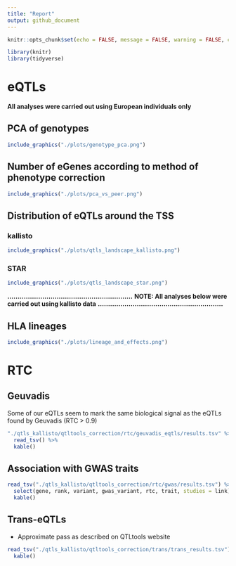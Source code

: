 ```yaml
---
title: "Report"
output: github_document
---
```


```r
knitr::opts_chunk$set(echo = FALSE, message = FALSE, warning = FALSE, comment = "")
```

```r
library(knitr)
library(tidyverse)
```

# eQTLs

**All analyses were carried out using European individuals only**

## PCA of genotypes

```r
include_graphics("./plots/genotype_pca.png")
```

## Number of eGenes according to method of phenotype correction

```r
include_graphics("./plots/pca_vs_peer.png")
```

## Distribution of eQTLs around the TSS

### kallisto

```r
include_graphics("./plots/qtls_landscape_kallisto.png")
```

### STAR

```r
include_graphics("./plots/qtls_landscape_star.png")
```

**.............................................................**
**NOTE: All analyses below were carried out using kallisto data**
**.............................................................**

## HLA lineages

```r
include_graphics("./plots/lineage_and_effects.png")
```

# RTC

## Geuvadis

Some of our eQTLs seem to mark the same biological signal as the eQTLs found by
Geuvadis (RTC > 0.9)

```r
"./qtls_kallisto/qtltools_correction/rtc/geuvadis_eqtls/results.tsv" %>%
  read_tsv() %>%
  kable()
```

## Association with GWAS traits

```r
read_tsv("./qtls_kallisto/qtltools_correction/rtc/gwas/results.tsv") %>%
  select(gene, rank, variant, gwas_variant, rtc, trait, studies = link) %>%
  kable()
```

## Trans-eQTLs

- Approximate pass as described on QTLtools website

```r
read_tsv("./qtls_kallisto/qtltools_correction/trans/trans_results.tsv") %>%
  kable()
```

